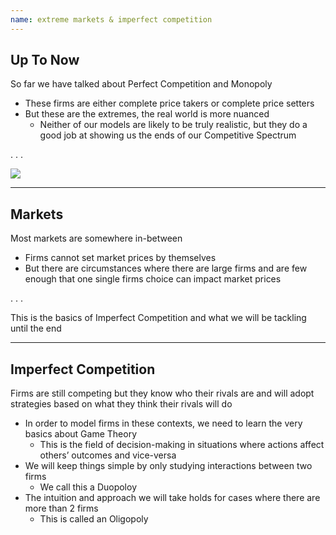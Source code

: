 ```yaml
---
name: extreme markets & imperfect competition
---
```


## Up To Now

So far we have talked about [Perfect Competition]{.hi-green} and [Monopoly]{.hi-red}

::: {.incremental}
- These firms are either [complete price takers]{.hi-green} or [complete price setters]{.hi-red}
- But these are the extremes, the real world is more nuanced
    - Neither of our models are likely to be truly realistic, but they do a good job at showing us the ends of our [Competitive Spectrum]{.hi} 
:::

. . .

![](images/market-spectrum.png){fig-align="center"}

---

## Markets

Most markets are somewhere in-between

::: {.incremental}
- Firms cannot set market prices by themselves
- But there are circumstances where there are large firms and are few enough that one single firms choice can impact market prices
:::

. . .

This is the basics of [Imperfect Competition]{.hi} and what we will be tackling until the end

---

## Imperfect Competition

Firms are still competing but they know who their rivals are and will adopt strategies based on what they think their rivals will do

::: {.incremental .small}
- In order to model firms in these contexts, we need to learn the very basics about [Game Theory]{.hi}
    - This is the field of decision-making in situations where actions affect others' outcomes and vice-versa
- We will keep things simple by only studying interactions between two firms
    - We call this a [Duopoloy]{.hi}
- The intuition and approach we will take holds for cases where there are more than 2 firms
    - This is called an [Oligopoly]{.hi}
:::

